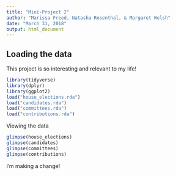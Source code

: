 ```yaml
---
title: "Mini-Project 2"
author: "Marissa Freed, Natasha Rosenthal, & Margaret Welsh"
date: "March 31, 2018"
output: html_document
---
```



## Loading the data

This project is so interesting and relevant to my life!

```r
library(tidyverse)
library(dplyr)
library(ggplot2)
load("house_elections.rda")
load("candidates.rda")
load("committees.rda")
load("contributions.rda")
```
Viewing the data
```r
glimpse(house_elections)
glimpse(candidates)
glimpse(committees)
glimpse(contributions)
```

I'm making a change!